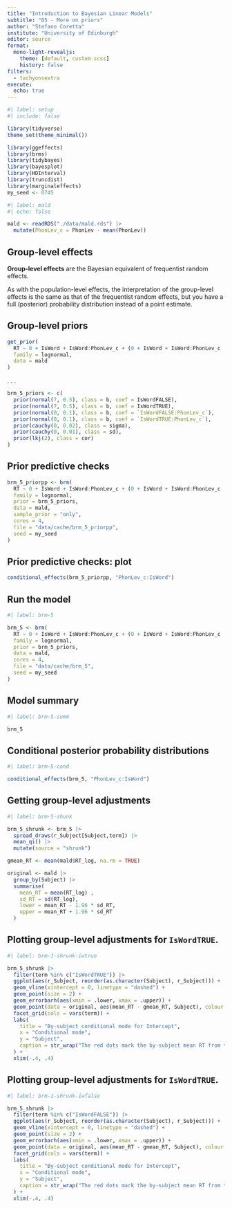 ```yaml
---
title: "Introduction to Bayesian Linear Models"
subtitle: "05 - More on priors"
author: "Stefano Coretta"
institute: "University of Edinburgh"
editor: source
format:
  mono-light-revealjs:
    theme: [default, custom.scss]
    history: false
filters:
  - tachyonsextra
execute: 
  echo: true
---
```


```r
#| label: setup
#| include: false

library(tidyverse)
theme_set(theme_minimal())

library(ggeffects)
library(brms)
library(tidybayes)
library(bayesplot)
library(HDInterval)
library(truncdist)
library(marginaleffects)
my_seed <- 0745
```

```r
#| label: mald
#| echo: false

mald <- readRDS("./data/mald.rds") |> 
  mutate(PhonLev_c = PhonLev - mean(PhonLev))
```

## Group-level effects

::: box-note

**Group-level effects** are the Bayesian equivalent of frequentist random effects.

As with the population-level effects, the interpretation of the group-level effects is the same as that of the frequentist random effects, but you have a full (posterior) probability distribution instead of a point estimate.

:::

## Group-level priors

```r
get_prior(
  RT ~ 0 + IsWord + IsWord:PhonLev_c + (0 + IsWord + IsWord:PhonLev_c | Subject),
  family = lognormal,
  data = mald
)
```

. . .

```r
brm_5_priors <- c(
  prior(normal(7, 0.5), class = b, coef = IsWordFALSE),
  prior(normal(7, 0.5), class = b, coef = IsWordTRUE),
  prior(normal(0, 0.1), class = b, coef = `IsWordFALSE:PhonLev_c`),
  prior(normal(0, 0.1), class = b, coef = `IsWordTRUE:PhonLev_c`),
  prior(cauchy(0, 0.02), class = sigma),
  prior(cauchy(0, 0.01), class = sd),
  prior(lkj(2), class = cor)
)
```

## Prior predictive checks

```r
brm_5_priorpp <- brm(
  RT ~ 0 + IsWord + IsWord:PhonLev_c + (0 + IsWord + IsWord:PhonLev_c | Subject),
  family = lognormal,
  prior = brm_5_priors,
  data = mald,
  sample_prior = "only",
  cores = 4,
  file = "data/cache/brm_5_priorpp",
  seed = my_seed
)
```

## Prior predictive checks: plot

```r
conditional_effects(brm_5_priorpp, "PhonLev_c:IsWord")
```

## Run the model

```r
#| label: brm-5

brm_5 <- brm(
  RT ~ 0 + IsWord + IsWord:PhonLev_c + (0 + IsWord + IsWord:PhonLev_c | Subject),
  family = lognormal,
  prior = brm_5_priors,
  data = mald,
  cores = 4,
  file = "data/cache/brm_5",
  seed = my_seed
)
```

## Model summary

```r
#| label: brm-5-summ

brm_5
```


## Conditional posterior probability distributions

```r
#| label: brm-5-cond

conditional_effects(brm_5, "PhonLev_c:IsWord")
```

## Getting group-level adjustments

```r
#| label: brm-5-shunk

brm_5_shrunk <- brm_5 |>
  spread_draws(r_Subject[Subject,term]) |>
  mean_qi() |>
  mutate(source = "shrunk")

gmean_RT <- mean(mald$RT_log, na.rm = TRUE)

original <- mald |>
  group_by(Subject) |>
  summarise(
    mean_RT = mean(RT_log) ,
    sd_RT = sd(RT_log),
    lower = mean_RT - 1.96 * sd_RT,
    upper = mean_RT + 1.96 * sd_RT
  )
```

## Plotting group-level adjustments for `IsWordTRUE`.

```r
#| label: brm-1-shrunk-iwtrue

brm_5_shrunk |>
  filter(term %in% c("IsWordTRUE")) |>
  ggplot(aes(r_Subject, reorder(as.character(Subject), r_Subject))) +
  geom_vline(xintercept = 0, linetype = "dashed") +
  geom_point(size = 2) +
  geom_errorbarh(aes(xmin = .lower, xmax = .upper)) +
  geom_point(data = original, aes(mean_RT - gmean_RT, Subject), colour = "red", size = 2, alpha = 0.6) +
  facet_grid(cols = vars(term)) +
  labs(
    title = "By-subject conditional mode for Intercept",
    x = "Conditional mode",
    y = "Subject",
    caption = str_wrap("The red dots mark the by-subject mean RT from the raw data.")
  ) +
  xlim(-.4, .4)
```

## Plotting group-level adjustments for `IsWordTRUE`.

```r
#| label: brm-1-shrunk-iwfalse

brm_5_shrunk |>
  filter(term %in% c("IsWordFALSE")) |>
  ggplot(aes(r_Subject, reorder(as.character(Subject), r_Subject))) +
  geom_vline(xintercept = 0, linetype = "dashed") +
  geom_point(size = 2) +
  geom_errorbarh(aes(xmin = .lower, xmax = .upper)) +
  geom_point(data = original, aes(mean_RT - gmean_RT, Subject), colour = "red", size = 2, alpha = 0.6) +
  facet_grid(cols = vars(term)) +
  labs(
    title = "By-subject conditional mode for Intercept",
    x = "Conditional mode",
    y = "Subject",
    caption = str_wrap("The red dots mark the by-subject mean RT from the raw data.")
  ) +
  xlim(-.4, .4)
```



